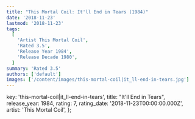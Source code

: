 ```yaml
---
title: "This Mortal Coil: It'll End in Tears (1984)"
date: '2018-11-23'
lastmod: '2018-11-23'
tags:
  [
    'Artist This Mortal Coil',
    'Rated 3.5',
    'Release Year 1984',
    'Release Decade 1980',
  ]
summary: 'Rated 3.5'
authors: ['default']
images: ['/content/images/this-mortal-coil|it_ll-end-in-tears.jpg']
---
```


  key: 'this-mortal-coil|it_ll-end-in-tears',
  title: "It'll End in Tears",
  release_year: 1984,
  rating: 7,
  rating_date: '2018-11-23T00:00:00.000Z',
  artist: 'This Mortal Coil',
};

<MusicRating data={data} />
